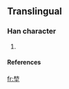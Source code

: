 ==Translingual==
===Han character===
{{Han char|rn=32|rad=土|as=08|sn=11|four=|canj=木尸土 (DSG)}}
# {{defn|Han|sort=土08}}
====References====
{{Han ref|kx=0232.181|hdz=10450.051|uh=580F|ud=22543}}

[[fr:堏]]